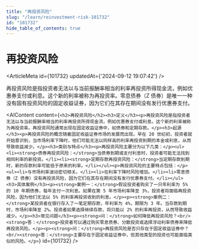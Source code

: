 ```yaml
---
title: "再投资风险"
slug: "/learn/reinvestment-risk-101732"
id: "101732"
hide_table_of_contents: true
---
```



# 再投资风险

<ArticleMeta id={101732} updatedAt={'2024-09-12 19:07:42'} />
<div className='border-solid border-b border-t-0 my-4 border-[var(--ifm-color-gray-300)]' />

再投资风险是指投资者无法以与当前报酬率相当的利率再投资所得现金流，例如优惠券支付或利息。这个新的利率被称为再投资率。零息债券（Z 债券）是唯一一种没有固有投资风险的固定收益证券，因为它们在其存在期间没有发行优惠券支付。

<AIContent content={`<h2>再投资风险</h2><h3>定义</h3><p>再投资风险是指投资者无法以与当前报酬率相当的利率再投资所得现金流，例如优惠券支付或利息。这个新的利率被称为再投资率。再投资风险通常出现在固定收益证券中，如债券和定期存款。</p><h3>起源</h3><p>再投资风险的概念随着固定收益证券市场的发展而出现。早在 20 世纪初，投资者就开始意识到，当市场利率下降时，他们可能无法以同样高的利率再投资到期的本金或利息，从而导致收益减少。</p><h3>类别与特点</h3><p>再投资风险主要分为以下几类：</p><ul><li><strong>债券再投资风险：</strong>当债券到期或支付利息时，投资者可能无法找到相同利率的新投资。</li><li><strong>定期存款再投资风险：</strong>当定期存款到期时，新的存款利率可能低于原来的利率。</li></ul><p>再投资风险的主要特点包括：</p><ul><li>与市场利率波动密切相关。</li><li>在利率下降时风险增加。</li><li>零息债券（Z 债券）没有再投资风险，因为它们在其存在期间没有发行优惠券支付。</li></ul><h3>具体案例</h3><p><strong>案例一：</strong>假设投资者购买了一只年利率为 5% 的 10 年期债券，每年支付一次利息。如果在第 5 年市场利率降至 3%，投资者将面临再投资风险，因为他们无法以 5% 的利率再投资收到的利息。</p><p><strong>案例二：</strong>某投资者在银行存入了一笔定期存款，年利率为 4%，期限为 3 年。当存款到期时，市场利率降至 2%。投资者如果选择继续存款，将只能以 2% 的利率再投资，从而导致收益减少。</p><h3>常见问题</h3><p><strong>问：</strong>如何降低再投资风险？<br/><strong>答：</strong>投资者可以通过购买零息债券、分散投资或选择浮动利率债券来降低再投资风险。</p><p><strong>问：</strong>再投资风险是否只存在于固定收益证券中？<br/><strong>答：</strong>主要存在于固定收益证券中，但其他类型的投资也可能面临类似的风险。</p>`} id={101732} />
